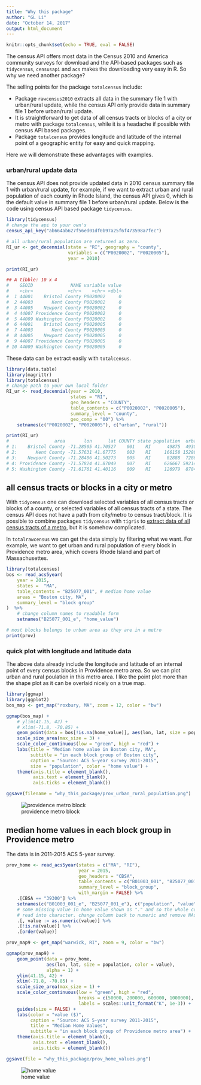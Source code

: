 ```yaml
---
title: "Why this package"
author: "GL Li"
date: "October 14, 2017"
output: html_document
---
```


```r
knitr::opts_chunk$set(echo = TRUE, eval = FALSE)
```

The census API offers most data in the Census 2010 and America community surveys for download and the API-based packages such as `tidycensus`, `censusapi` and `acs` makes the downloading very easy in R. So why we need another package?

The selling points for the package `totalcensus` include:

- Package `rawcensus2010` extracts all data in the summary file 1 with urban/rural update, while the census API only provide data in summary file 1 before urban/rural update.
- It is straightforward to get data of all census tracts or blocks of a city or metro with package `totalcensus`, while it is a headache if possible with census API based packages.
- Package `totalcensus` provides longitude and latitude of the internal point of a geographic entity for easy and quick mapping. 

Here we will demonstrate these advantages with examples.

### urban/rural update data
The census API does not provide updated data in 2010 census summary file 1 with urban/rural update, for example, if we want to extract urban and rural population of each county in Rhode Island, the census API gives 0, which is the default value in summary file 1 before urban/rural update. Below is the code using census API based package `tidycensus`.

```r
library(tidycensus)
# change the api to your own's
census_api_key("ab664ab627f56ed01df0b97a25f6f473598a7fec")

# all urban/rural population are returned as zero.
RI_ur <- get_decennial(state = "RI", geography = "county", 
                       variables = c("P0020002", "P0020005"),
                       year = 2010)

print(RI_ur)

## A tibble: 10 x 4
#    GEOID              NAME variable value
#    <chr>             <chr>    <chr> <dbl>
#  1 44001    Bristol County P0020002     0
#  2 44003       Kent County P0020002     0
#  3 44005    Newport County P0020002     0
#  4 44007 Providence County P0020002     0
#  5 44009 Washington County P0020002     0
#  6 44001    Bristol County P0020005     0
#  7 44003       Kent County P0020005     0
#  8 44005    Newport County P0020005     0
#  9 44007 Providence County P0020005     0
# 10 44009 Washington County P0020005     0
```

These data can be extract easily with `totalcensus`.
```r
library(data.table)
library(magrittr)
library(totalcensus)
# change path to your own local folder
RI_ur <- read_decennial(year = 2010,
                        states = "RI", 
                        geo_headers = "COUNTY", 
                        table_contents = c("P0020002", "P0020005"),
                        summary_level = "county",
                        geo_comp = "00") %>%
    setnames(c("P0020002", "P0020005"), c("urban", "rural"))

print(RI_ur)
#                 area       lon      lat COUNTY state population  urban rural GEOCOMP SUMLEV
# 1:    Bristol County -71.28505 41.70527    001    RI      49875  49305   570      00    050
# 2:       Kent County -71.57631 41.67775    003    RI     166158 152888 13270      00    050
# 3:    Newport County -71.28406 41.50273    005    RI      82888  72865 10023      00    050
# 4: Providence County -71.57824 41.87049    007    RI     626667 592145 34522      00    050
# 5: Washington County -71.61761 41.40116    009    RI     126979  87840 39139      00    050
```


## all census tracts or blocks in a city or metro
With `tidycensus` one can download selected variables of all census tracts or blocks of a county, or selected variables of all census tracts of a state. The census API does not have a path from city/metro to census tract/block. It is possible to combine packages `tidycensus` with `tigris` to [extract data of all census tracts of a metro](http://walkerke.github.io/2017/05/tigris-metros/), but it is somehow complicated. 

In `totalrawcensus` we can get the data simply by filtering what we want. For example, we want to get urban and rural population of every block in Providence metro area, which covers Rhode Island and part of Massachusettes.

```r
library(totalcensus)
bos <- read_acs5year(
    year = 2015, 
    states =  "MA", 
    table_contents = "B25077_001", # median home value
    areas = "Boston city, MA",
    summary_level = "block group"
)  %>%
    # change column names to readable form
    setnames("B25077_001_e", "home_value")

# most blocks belongs to urban area as they are in a metro
print(prov) 

```

### quick plot with longitude and latitude data
The above data already include the longitude and latitude of an internal point of every census blocks in Providence metro area. So we can plot urban and rural poulation in this metro area. I like the point plot more than the shape plot as it can be overlaid nicely on a true map.

```r
library(ggmap)
library(ggplot2)
bos_map <- get_map("roxbury, MA", zoom = 12, color = "bw")

ggmap(bos_map) + 
    # ylim(41.15, 42) +
    # xlim(-71.8, -70.85) +
    geom_point(data = bos[!is.na(home_value)], aes(lon, lat, size = population, color = home_value)) +
    scale_size_area(max_size = 3) +
    scale_color_continuous(low = "green", high = "red") +
    labs(title = "Median home value in Boston city, MA", 
         subtitle = "in each block group of Boston city",
         caption = "Source: ACS 5-year survey 2011-2015",
         size = "population", color = "home value") +
    theme(axis.title = element_blank(),
          axis.text = element_blank(),
          axis.ticks = element_blank())

ggsave(filename = "why_this_package/prov_urban_rural_population.png")
```

![providence metro block](prov_urban_rural_population.png)

## median home values in each block group in Providence metro
The data is in 2011-2015 ACS 5-year survey.

```r
prov_home <- read_acs5year(states = c("MA", "RI"),
                           year = 2015,
                           geo_headers = "CBSA",
                           table_contents = c("B01003_001", "B25077_001"),
                           summary_level = "block_group",
                           with_margin = FALSE) %>%
    .[CBSA == "39300"] %>%
    setnames(c("B01003_001_e", "B25077_001_e"), c("population", "value")) %>%
    # some missing value in home value shown as "." and so the whole column was
    # read into character. change column back to numeric and remove NAs
    .[, value := as.numeric(value)] %>%
    .[!is.na(value)] %>%
    .[order(value)]

prov_map9 <- get_map("warwick, RI", zoom = 9, color = "bw")

ggmap(prov_map9) +
    geom_point(data = prov_home,
               aes(lon, lat, size = population, color = value),
               alpha = 1) +
    ylim(41.15, 42) +
    xlim(-71.8, -70.85) +
    scale_size_area(max_size = 1) +
    scale_color_continuous(low = "green", high = "red",
                           breaks = c(50000, 200000, 600000, 1000000),
                           labels = scales::unit_format("K", 1e-3)) +
    guides(size = FALSE) +
    labs(color = "value ($)",
         caption = "Source: ACS 5-year survey 2011-2015",
         title = "Median Home Values",
         subtitle = "in each block group of Providence metro area") +
    theme(axis.title = element_blank(),
          axis.text = element_blank(),
          axis.ticks = element_blank())

ggsave(file = "why_this_package/prov_home_values.png")
```

![home value](prov_home_values.png)
